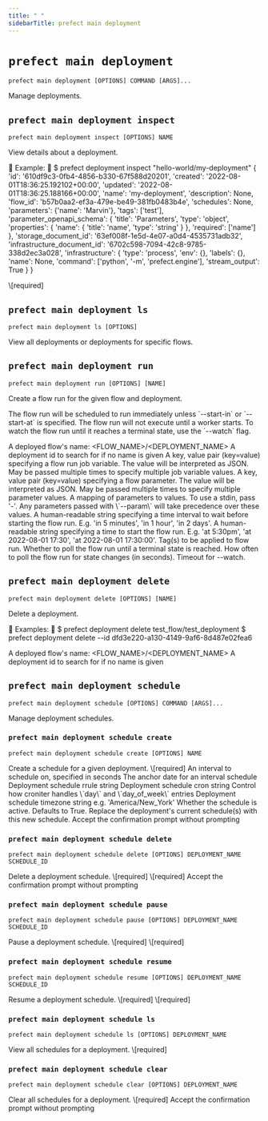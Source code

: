 ```yaml
---
title: " "
sidebarTitle: prefect main deployment
---
```



# `prefect main deployment`



```command
prefect main deployment [OPTIONS] COMMAND [ARGS]...
```



<Info>
Manage deployments.
</Info>








## `prefect main deployment inspect`



```command
prefect main deployment inspect [OPTIONS] NAME
```



<Info>
View details about a deployment.


Example:
    
    \$ prefect deployment inspect "hello-world/my-deployment"
    &#123;
        'id': '610df9c3-0fb4-4856-b330-67f588d20201',
        'created': '2022-08-01T18:36:25.192102+00:00',
        'updated': '2022-08-01T18:36:25.188166+00:00',
        'name': 'my-deployment',
        'description': None,
        'flow_id': 'b57b0aa2-ef3a-479e-be49-381fb0483b4e',
        'schedules': None,
        'parameters': &#123;'name': 'Marvin'&#125;,
        'tags': ['test'],
        'parameter_openapi_schema': &#123;
            'title': 'Parameters',
            'type': 'object',
            'properties': &#123;
                'name': &#123;
                    'title': 'name',
                    'type': 'string'
                &#125;
            &#125;,
            'required': ['name']
        &#125;,
        'storage_document_id': '63ef008f-1e5d-4e07-a0d4-4535731adb32',
        'infrastructure_document_id': '6702c598-7094-42c8-9785-338d2ec3a028',
        'infrastructure': &#123;
            'type': 'process',
            'env': &#123;&#125;,
            'labels': &#123;&#125;,
            'name': None,
            'command': ['python', '-m', 'prefect.engine'],
            'stream_output': True
        &#125;
    &#125;
</Info>






<AccordionGroup>


<Accordion title="Arguments" defaultOpen>
<ResponseField name="NAME" type="string" required>
    \[required]
</ResponseField>
</Accordion>



</AccordionGroup>



## `prefect main deployment ls`



```command
prefect main deployment ls [OPTIONS]
```



<Info>
View all deployments or deployments for specific flows.
</Info>






<AccordionGroup>




<Accordion title="Options" defaultOpen>

<ResponseField name="--flow-name">
    
</ResponseField>

<ResponseField name="--by-created">
    
</ResponseField>

</Accordion>

</AccordionGroup>



## `prefect main deployment run`



```command
prefect main deployment run [OPTIONS] [NAME]
```



<Info>
Create a flow run for the given flow and deployment.

The flow run will be scheduled to run immediately unless \`--start-in\` or \`--start-at\` is specified.
The flow run will not execute until a worker starts.
To watch the flow run until it reaches a terminal state, use the \`--watch\` flag.
</Info>






<AccordionGroup>


<Accordion title="Arguments" defaultOpen>
<ResponseField name="NAME" type="string">
    A deployed flow's name: &lt;FLOW_NAME&gt;/&lt;DEPLOYMENT_NAME&gt;
</ResponseField>
</Accordion>



<Accordion title="Options" defaultOpen>

<ResponseField name="--id">
    A deployment id to search for if no name is given
</ResponseField>

<ResponseField name="-jv">
    A key, value pair (key=value) specifying a flow run job variable. The value will be interpreted as JSON. May be passed multiple times to specify multiple job variable values.
</ResponseField>

<ResponseField name="-p">
    A key, value pair (key=value) specifying a flow parameter. The value will be interpreted as JSON. May be passed multiple times to specify multiple parameter values.
</ResponseField>

<ResponseField name="--params">
    A mapping of parameters to values. To use a stdin, pass '-'. Any parameters passed with \`--param\` will take precedence over these values.
</ResponseField>

<ResponseField name="--start-in">
    A human-readable string specifying a time interval to wait before starting the flow run. E.g. 'in 5 minutes', 'in 1 hour', 'in 2 days'.
</ResponseField>

<ResponseField name="--start-at">
    A human-readable string specifying a time to start the flow run. E.g. 'at 5:30pm', 'at 2022-08-01 17:30', 'at 2022-08-01 17:30:00'.
</ResponseField>

<ResponseField name="--tag">
    Tag(s) to be applied to flow run.
</ResponseField>

<ResponseField name="--watch">
    Whether to poll the flow run until a terminal state is reached.
</ResponseField>

<ResponseField name="--watch-interval">
    How often to poll the flow run for state changes (in seconds).
</ResponseField>

<ResponseField name="--watch-timeout">
    Timeout for --watch.
</ResponseField>

</Accordion>

</AccordionGroup>



## `prefect main deployment delete`



```command
prefect main deployment delete [OPTIONS] [NAME]
```



<Info>
Delete a deployment.


Examples:
    
    \$ prefect deployment delete test_flow/test_deployment
    \$ prefect deployment delete --id dfd3e220-a130-4149-9af6-8d487e02fea6
</Info>






<AccordionGroup>


<Accordion title="Arguments" defaultOpen>
<ResponseField name="NAME" type="string">
    A deployed flow's name: &lt;FLOW_NAME&gt;/&lt;DEPLOYMENT_NAME&gt;
</ResponseField>
</Accordion>



<Accordion title="Options" defaultOpen>

<ResponseField name="--id">
    A deployment id to search for if no name is given
</ResponseField>

</Accordion>

</AccordionGroup>



## `prefect main deployment schedule`



```command
prefect main deployment schedule [OPTIONS] COMMAND [ARGS]...
```



<Info>
Manage deployment schedules.
</Info>








### `prefect main deployment schedule create`



```command
prefect main deployment schedule create [OPTIONS] NAME
```



<Info>
Create a schedule for a given deployment.
</Info>






<AccordionGroup>


<Accordion title="Arguments" defaultOpen>
<ResponseField name="NAME" type="string" required>
    \[required]
</ResponseField>
</Accordion>



<Accordion title="Options" defaultOpen>

<ResponseField name="--interval">
    An interval to schedule on, specified in seconds
</ResponseField>

<ResponseField name="--anchor-date">
    The anchor date for an interval schedule
</ResponseField>

<ResponseField name="--rrule">
    Deployment schedule rrule string
</ResponseField>

<ResponseField name="--cron">
    Deployment schedule cron string
</ResponseField>

<ResponseField name="--day_or">
    Control how croniter handles \`day\` and \`day_of_week\` entries
</ResponseField>

<ResponseField name="--timezone">
    Deployment schedule timezone string e.g. 'America/New_York'
</ResponseField>

<ResponseField name="--active">
    Whether the schedule is active. Defaults to True.
</ResponseField>

<ResponseField name="--replace">
    Replace the deployment's current schedule(s) with this new schedule.
</ResponseField>

<ResponseField name="--accept-yes">
    Accept the confirmation prompt without prompting
</ResponseField>

</Accordion>

</AccordionGroup>



### `prefect main deployment schedule delete`



```command
prefect main deployment schedule delete [OPTIONS] DEPLOYMENT_NAME SCHEDULE_ID
```



<Info>
Delete a deployment schedule.
</Info>






<AccordionGroup>


<Accordion title="Arguments" defaultOpen>
<ResponseField name="DEPLOYMENT_NAME" type="string" required>
    \[required]
</ResponseField>
<ResponseField name="SCHEDULE_ID" type="string" required>
    \[required]
</ResponseField>
</Accordion>



<Accordion title="Options" defaultOpen>

<ResponseField name="--accept-yes">
    Accept the confirmation prompt without prompting
</ResponseField>

</Accordion>

</AccordionGroup>



### `prefect main deployment schedule pause`



```command
prefect main deployment schedule pause [OPTIONS] DEPLOYMENT_NAME SCHEDULE_ID
```



<Info>
Pause a deployment schedule.
</Info>






<AccordionGroup>


<Accordion title="Arguments" defaultOpen>
<ResponseField name="DEPLOYMENT_NAME" type="string" required>
    \[required]
</ResponseField>
<ResponseField name="SCHEDULE_ID" type="string" required>
    \[required]
</ResponseField>
</Accordion>



</AccordionGroup>



### `prefect main deployment schedule resume`



```command
prefect main deployment schedule resume [OPTIONS] DEPLOYMENT_NAME SCHEDULE_ID
```



<Info>
Resume a deployment schedule.
</Info>






<AccordionGroup>


<Accordion title="Arguments" defaultOpen>
<ResponseField name="DEPLOYMENT_NAME" type="string" required>
    \[required]
</ResponseField>
<ResponseField name="SCHEDULE_ID" type="string" required>
    \[required]
</ResponseField>
</Accordion>



</AccordionGroup>



### `prefect main deployment schedule ls`



```command
prefect main deployment schedule ls [OPTIONS] DEPLOYMENT_NAME
```



<Info>
View all schedules for a deployment.
</Info>






<AccordionGroup>


<Accordion title="Arguments" defaultOpen>
<ResponseField name="DEPLOYMENT_NAME" type="string" required>
    \[required]
</ResponseField>
</Accordion>



</AccordionGroup>



### `prefect main deployment schedule clear`



```command
prefect main deployment schedule clear [OPTIONS] DEPLOYMENT_NAME
```



<Info>
Clear all schedules for a deployment.
</Info>






<AccordionGroup>


<Accordion title="Arguments" defaultOpen>
<ResponseField name="DEPLOYMENT_NAME" type="string" required>
    \[required]
</ResponseField>
</Accordion>



<Accordion title="Options" defaultOpen>

<ResponseField name="--accept-yes">
    Accept the confirmation prompt without prompting
</ResponseField>

</Accordion>

</AccordionGroup>
